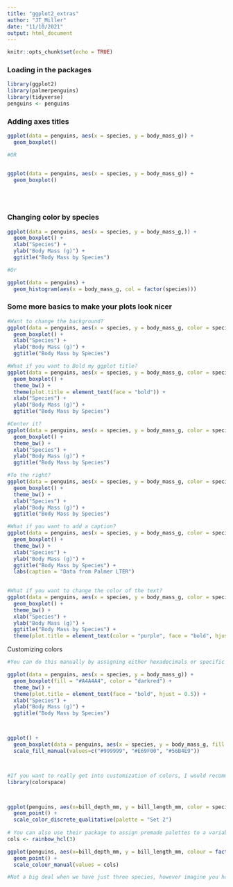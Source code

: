 ```yaml
---
title: "ggplot2_extras"
author: "JT_Miller"
date: "11/10/2021"
output: html_document
---
```


```r
knitr::opts_chunk$set(echo = TRUE)
```

### Loading in the packages
```r
library(ggplot2)
library(palmerpenguins)
library(tidyverse)
penguins <- penguins
```

### Adding axes titles 
```r
ggplot(data = penguins, aes(x = species, y = body_mass_g)) +
  geom_boxplot() 

#OR


ggplot(data = penguins, aes(x = species, y = body_mass_g)) +
  geom_boxplot() 
 
  
  
```

### Changing color by species
```r
ggplot(data = penguins, aes(x = species, y = body_mass_g,)) +
  geom_boxplot() + 
  xlab("Species") +
  ylab("Body Mass (g)") +
  ggtitle("Body Mass by Species")

#Or 

ggplot(data = penguins) +
  geom_histogram(aes(x = body_mass_g, col = factor(species)))
```

### Some more basics to make your plots look nicer
```r
#Want to change the background? 
ggplot(data = penguins, aes(x = species, y = body_mass_g, color = species)) +
  geom_boxplot() + 
  xlab("Species") +
  ylab("Body Mass (g)") +
  ggtitle("Body Mass by Species") 
```

```r
#What if you want to Bold my ggplot title?
ggplot(data = penguins, aes(x = species, y = body_mass_g, color = species)) +
  geom_boxplot() + 
  theme_bw() +
  theme(plot.title = element_text(face = "bold")) +
  xlab("Species") +
  ylab("Body Mass (g)") +
  ggtitle("Body Mass by Species")
```

```r
#Center it?
ggplot(data = penguins, aes(x = species, y = body_mass_g, color = species)) +
  geom_boxplot() + 
  theme_bw() +
  xlab("Species") +
  ylab("Body Mass (g)") +
  ggtitle("Body Mass by Species")
```

```r
#To the right?
ggplot(data = penguins, aes(x = species, y = body_mass_g, color = species)) +
  geom_boxplot() + 
  theme_bw() +
  xlab("Species") +
  ylab("Body Mass (g)") +
  ggtitle("Body Mass by Species")
```

```r
#What if you want to add a caption?
ggplot(data = penguins, aes(x = species, y = body_mass_g, color = species)) +
  geom_boxplot() + 
  theme_bw() +
  xlab("Species") +
  ylab("Body Mass (g)") +
  ggtitle("Body Mass by Species") +
  labs(caption = "Data from Palmer LTER") 
  
```

```r
#What if you want to change the color of the text?
ggplot(data = penguins, aes(x = species, y = body_mass_g, color = species)) +
  geom_boxplot() + 
  theme_bw() +
  xlab("Species") +
  ylab("Body Mass (g)") +
  ggtitle("Body Mass by Species") +
  theme(plot.title = element_text(color = "purple", face = "bold", hjust = 0.5))
```




Customizing colors
```r
#You can do this manually by assigning either hexadecimals or specific color names to our plots

ggplot(data = penguins, aes(x = species, y = body_mass_g)) +
  geom_boxplot(fill = "#A4A4A4", color = "darkred") + 
  theme_bw() +
  theme(plot.title = element_text(face = "bold", hjust = 0.5)) +
  xlab("Species") +
  ylab("Body Mass (g)") +
  ggtitle("Body Mass by Species")



ggplot() +
  geom_boxplot(data = penguins, aes(x = species, y = body_mass_g, fill = species)) +
  scale_fill_manual(values=c("#999999", "#E69F00", "#56B4E9"))



#If you want to really get into customization of colors, I would recommend the packages colorspace
library(colorspace)



ggplot(penguins, aes(x=bill_depth_mm, y = bill_length_mm, color = species)) +
  geom_point() +
  scale_color_discrete_qualitative(palette = "Set 2")
  
# You can also use their package to assign premade palettes to a variable
cols <- rainbow_hcl(3)

ggplot(penguins, aes(x=bill_depth_mm, y = bill_length_mm, colour = factor(species))) +
  geom_point() +
  scale_colour_manual(values = cols)

#Not a big deal when we have just three species, however imagine you have ALOT of variables for that part you want to differentiate by

```